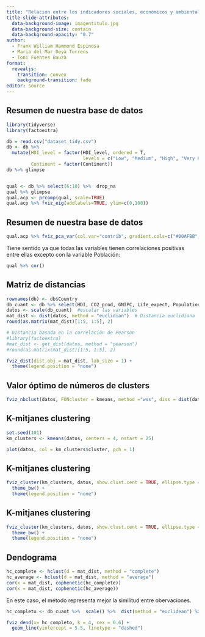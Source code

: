 ```yaml
---
title: "Relación entre los indicadores sociales, económicos y ambientales alrededor del mundo"
title-slide-attributes:
  data-background-image: imagentitulo.jpg
  data-background-size: contain
  data-background-opacity: "0.7"
author:
  - Frank William Hammond Espinosa
  - Maria del Mar Deyà Torrens
  - Toni Fuentes Bauzà
format: 
  revealjs:
    transition: convex
    background-transition: fade
editor: source
---
```


## Resumen de nuestra base de datos


```r
library(tidyverse)
library(factoextra)

db = read.csv("dataset_tidy.csv") 
db <- db %>% 
  mutate(HDI_level = factor(HDI_level, ordered = T, 
                            levels = c("Low", "Medium", "High", "Very High")), 
         Continent = factor(Continent))
db %>% glimpse


qual <- db %>% select(6:10) %>%  drop_na 
qual %>% glimpse
qual.acp <- prcomp(qual, scale=TRUE)
qual.acp %>% fviz_eig(addlabels=TRUE, ylim=c(0,100))
```

## Resumen de nuestra base de datos
```r
qual.acp %>% fviz_pca_var(col.var="contrib", gradient.cols=c("#00AFBB", "#E7B800", "#FC4E07"),repel=TRUE)
```
Tiene sentido ya que todas las variables tienen correlaciones positivas entre ellas excepto con la variable Población:
```r
qual %>% cor() 
```


## Matriz de distancias


```r
rownames(db) <- db$Country 
db_cuant <- db %>% select(HDI, CO2_prod, GNIPC, Life_expect, Population) %>% na.omit()
datos <- scale(db_cuant)  #escalar las variables
mat_dist <- dist(datos, method = "euclidian")  # Distancia euclidíana
round(as.matrix(mat_dist)[1:5, 1:5], 2)
```

```r
# DIstancia basada en la correlación de Pearson
#library(factoextra)
#mat_dist <- get_dist(datos, method = "pearson") 
#round(as.matrix(mat_dist)[1:5, 1:5], 2)
```
```r
fviz_dist(dist.obj = mat_dist, lab_size = 1) +
  theme(legend.position = "none")
```

## Valor óptimo de números de clusters

```r
fviz_nbclust(datos, FUNcluster = kmeans, method ="wss", diss = dist(datos, method = "euclidian"))
```


## K-mitjanes clustering

```r
set.seed(101)
km_clusters <- kmeans(datos, centers = 4, nstart = 25)

plot(datos, col = km_clusters$cluster, pch = 1)
```

## K-mitjanes clustering


```r
fviz_cluster(km_clusters, datos, show.clust.cent = TRUE, ellipse.type = "euclid", star.plot = TRUE, repel = TRUE, geom = "point") + 
  theme_bw() + 
  theme(legend.position = "none")
```

## K-mitjanes clustering

```r
fviz_cluster(km_clusters, datos, show.clust.cent = TRUE, ellipse.type = "euclid", star.plot = TRUE, repel = TRUE) + 
  theme_bw() + 
  theme(legend.position = "none")
```



## Dendograma

```r
hc_complete <- hclust(d = mat_dist, method = "complete")
hc_average <- hclust(d = mat_dist, method = "average")
cor(x = mat_dist, cophenetic(hc_complete))
cor(x = mat_dist, cophenetic(hc_average))
```

En este caso, el método \textit{linkage average} representa mejor la similitud entre obervaciones.

```r
hc_completo <- db_cuant %>%  scale() %>%  dist(method = "euclidean") %>%  hclust(method = "complete")

fviz_dend(x= hc_completo, k = 4, cex = 0.6) + 
  geom_line(yintercept = 5.5, linetype = "dashed")
```


